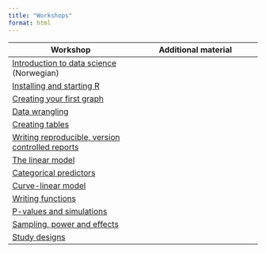```yaml
---
title: "Workshops"
format: html
---
```


|Workshop |Additional material|
| --- | --- |
|[Introduction to data science](ws1-data-science-intro.html) (Norwegian)| |
|[Installing and starting R](ws2-installing-r.html)| |
|[Creating your first graph](ws3-first-graph.html) | |
|[Data wrangling](ws4-data-wrangling-tables.html)| |
|[Creating tables](ws4b-tables.html)| |
|[Writing reproducible, version controlled reports](ws5-writing-reports.qmd)||
|[The linear model](ws8-linear-model.qmd)||
|[Categorical predictors](ws9-linear-model-categorical.qmd)||
|[Curve-linear model](ws10-curve-linear.qmd)||
|[Writing functions](ws12-writing-functions.qmd)||
|[P-values and simulations](ws13-p-values-simulation.qmd)||
|[Sampling, power and effects](ws14-sampling-power-effects.qmd)||
|[Study designs](ws15-study-design-1.qmd)||